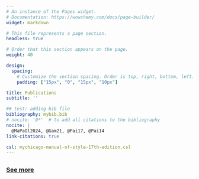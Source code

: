 ```yaml
---
# An instance of the Pages widget.
# Documentation: https://wowchemy.com/docs/page-builder/
widget: markdown

# This file represents a page section.
headless: true

# Order that this section appears on the page.
weight: 40

design:
  spacing:
    # Customize the section spacing. Order is top, right, bottom, left.
    padding: ["15px", "0", "15px", "10px"]

title: Publications
subtitle: ''

## test: adding bib file
bibliography: mybib.bib
# nocite: '@*'  # to add all citations to the bibliography
nocite: |
  @MaPaOl2024, @Gam21, @Pai17, @Pai14
link-citations: true

csl: mychicago-manual-of-style-17th-edition.csl
---
```


<div style="line-height:2;">

::: {#refs}
:::

<div>

### [**See more**](./publications)

